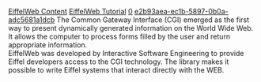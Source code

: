 [[Property:title|EiffelWeb Content]]
[[Property:link_title|EiffelWeb Tutorial]]
[[Property:weight|0]]
[[Property:uuid|e2b93aea-ec1b-5897-0b0a-adc5681a1dcb]]
The Common Gateway Interface (CGI) emerged as the first way to present dynamically generated information on the World Wide Web. It allows the computer to process forms filled by the user and return appropriate information. <br/>
EiffelWeb was developed by Interactive Software Engineering to provide Eiffel developers access to the CGI technology. The library makes it possible to write Eiffel systems that interact directly with the WEB. 
{{seealso| '''See Also''' <br/>
[[EiffelWeb Content Introduction|Introduction to EiffelWeb]]  <br/>
[[Processing Requests|Processing forms with EiffelWeb]]  }}




